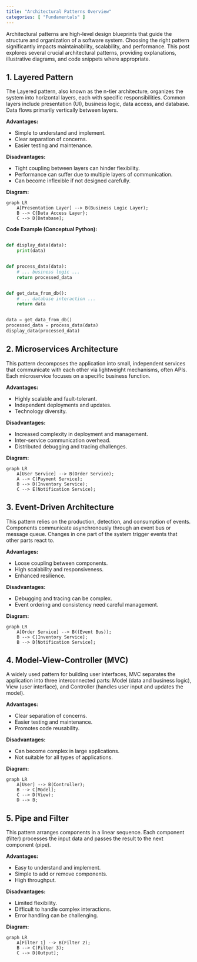 ```yaml
---
title: "Architectural Patterns Overview"
categories: [ "Fundamentals" ]
---
```


Architectural patterns are high-level design blueprints that guide the structure and organization of a software system. Choosing the right pattern significantly impacts maintainability, scalability, and performance. This post explores several crucial architectural patterns, providing explanations, illustrative diagrams, and code snippets where appropriate.

## 1. Layered Pattern

The Layered pattern, also known as the n-tier architecture, organizes the system into horizontal layers, each with specific responsibilities. Common layers include presentation (UI), business logic, data access, and database. Data flows primarily vertically between layers.

**Advantages:**

-   Simple to understand and implement.
-   Clear separation of concerns.
-   Easier testing and maintenance.

**Disadvantages:**

-   Tight coupling between layers can hinder flexibility.
-   Performance can suffer due to multiple layers of communication.
-   Can become inflexible if not designed carefully.

**Diagram:**

```mermaid
graph LR
    A[Presentation Layer] --> B(Business Logic Layer);
    B --> C{Data Access Layer};
    C --> D[Database];
```

**Code Example (Conceptual Python):**

``` python

def display_data(data):
    print(data)


def process_data(data):
    # ... business logic ...
    return processed_data


def get_data_from_db():
    # ... database interaction ...
    return data


data = get_data_from_db()
processed_data = process_data(data)
display_data(processed_data)
```

## 2. Microservices Architecture

This pattern decomposes the application into small, independent services that communicate with each other via lightweight mechanisms, often APIs. Each microservice focuses on a specific business function.

**Advantages:**

-   Highly scalable and fault-tolerant.
-   Independent deployments and updates.
-   Technology diversity.

**Disadvantages:**

-   Increased complexity in deployment and management.
-   Inter-service communication overhead.
-   Distributed debugging and tracing challenges.

**Diagram:**

```mermaid
graph LR
    A[User Service] --> B(Order Service);
    A --> C(Payment Service);
    B --> D(Inventory Service);
    C --> E(Notification Service);
```

## 3. Event-Driven Architecture

This pattern relies on the production, detection, and consumption of events. Components communicate asynchronously through an event bus or message queue. Changes in one part of the system trigger events that other parts react to.

**Advantages:**

-   Loose coupling between components.
-   High scalability and responsiveness.
-   Enhanced resilience.

**Disadvantages:**

-   Debugging and tracing can be complex.
-   Event ordering and consistency need careful management.

**Diagram:**

```mermaid
graph LR
    A[Order Service] --> B((Event Bus));
    B --> C[Inventory Service];
    B --> D[Notification Service];
```

## 4. Model-View-Controller (MVC)

A widely used pattern for building user interfaces, MVC separates the application into three interconnected parts: Model (data and business logic), View (user interface), and Controller (handles user input and updates the model).

**Advantages:**

-   Clear separation of concerns.
-   Easier testing and maintenance.
-   Promotes code reusability.

**Disadvantages:**

-   Can become complex in large applications.
-   Not suitable for all types of applications.

**Diagram:**

```mermaid
graph LR
    A[User] --> B(Controller);
    B --> C[Model];
    C --> D(View);
    D --> B;
```

## 5. Pipe and Filter

This pattern arranges components in a linear sequence. Each component (filter) processes the input data and passes the result to the next component (pipe).

**Advantages:**

-   Easy to understand and implement.
-   Simple to add or remove components.
-   High throughput.

**Disadvantages:**

-   Limited flexibility.
-   Difficult to handle complex interactions.
-   Error handling can be challenging.

**Diagram:**

```mermaid
graph LR
    A[Filter 1] --> B(Filter 2);
    B --> C(Filter 3);
    C --> D[Output];
```



